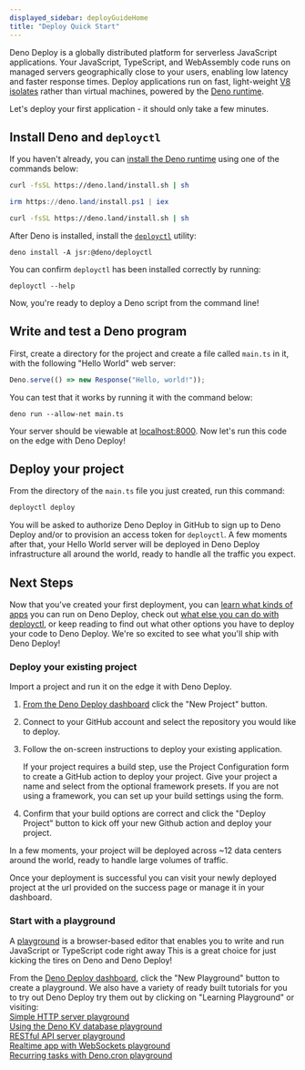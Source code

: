 ```yaml
---
displayed_sidebar: deployGuideHome
title: "Deploy Quick Start"
---
```


Deno Deploy is a globally distributed platform for serverless JavaScript
applications. Your JavaScript, TypeScript, and WebAssembly code runs on managed
servers geographically close to your users, enabling low latency and faster
response times. Deploy applications run on fast, light-weight
[V8 isolates](https://deno.com/blog/anatomy-isolate-cloud) rather than virtual
machines, powered by the [Deno runtime](/runtime/manual).

Let's deploy your first application - it should only take a few minutes.

## Install Deno and `deployctl`

If you haven't already, you can
[install the Deno runtime](/runtime/manual/getting_started/installation)
using one of the commands below:


<Tabs groupId="operating-systems">
  <TabItem value="mac" label="macOS" default>

```sh
curl -fsSL https://deno.land/install.sh | sh
```

</TabItem>
  <TabItem  value="windows" label="Windows">

```powershell
irm https://deno.land/install.ps1 | iex
```

</TabItem>
  <TabItem value="linux" label="Linux">

```sh
curl -fsSL https://deno.land/install.sh | sh
```

</TabItem>
</Tabs>

After Deno is installed, install the [`deployctl`](./deployctl.md) utility:

```
deno install -A jsr:@deno/deployctl
```

You can confirm `deployctl` has been installed correctly by running:

```console
deployctl --help
```

Now, you're ready to deploy a Deno script from the command line!

## Write and test a Deno program

First, create a directory for the project and create a file called `main.ts` in it, with the
following "Hello World" web server:

```ts title="main.ts"
Deno.serve(() => new Response("Hello, world!"));
```

You can test that it works by running it with the command below:

```
deno run --allow-net main.ts
```

Your server should be viewable at [localhost:8000](http://localhost:8000).
Now let's run this code on the edge with Deno Deploy!

## Deploy your project

From the directory of the `main.ts` file you just created, run this command:

```sh
deployctl deploy
```

You will be asked to authorize Deno Deploy in GitHub to sign up to Deno Deploy and/or to provision
an access token for `deployctl`. A few moments after that, your Hello World server will be
deployed in Deno Deploy infrastructure all around the world, ready to handle all the traffic you expect.

## Next Steps

Now that you've created your first deployment, you can [learn what kinds of apps](./use-cases.md)
you can run on Deno Deploy, check out [what else you can do with deployctl](./deployctl.md), or keep
reading to find out what other options you have to deploy your code to Deno Deploy. We're so
excited to see what you'll ship with Deno Deploy!

### <a name="existingproject"></a>Deploy your existing project 

Import a project and run it on the edge it with Deno Deploy. 

1. [From the Deno Deploy dashboard](https://dash.deno.com) click the "New Project" button.

2. Connect to your GitHub account and select the repository you would like to deploy.

3. Follow the on-screen instructions to deploy your existing application. 

    If your project requires a build step, use the Project Configuration form to create a GitHub action to deploy your project. Give your project a name and select from the optional framework presets. If you are not using a framework, you can set up your build settings using the form.

4. Confirm that your build options are correct and click the "Deploy Project" button to kick off your new Github action and deploy your project.

In a few moments, your project will be deployed across ~12 data 
centers around the world, ready to handle large volumes of traffic. 

Once your deployment is successful you can visit your newly deployed project at the url provided on the success page or manage it in your dashboard.

### Start with a playground

A [playground](./playgrounds.md) is a browser-based editor that enables you to
write and run JavaScript or TypeScript code right away This is a great choice for just kicking the tires on Deno and Deno Deploy!

From the [Deno Deploy dashboard](https://dash.deno.com), click the "New Playground" button to create a playground. We also have a variety of ready built tutorials for you to try out Deno Deploy try them out by clicking on "Learning Playground" or visiting:\
[Simple HTTP server playground](https://dash.deno.com/tutorial/tutorial-http)\
[Using the Deno KV database playground](https://dash.deno.com/tutorial/tutorial-http-kv)\
[RESTful API server playground](https://dash.deno.com/tutorial/tutorial-restful)\
[Realtime app with WebSockets playground](https://dash.deno.com/tutorial/tutorial-websocket)\
[Recurring tasks with Deno.cron playground](https://dash.deno.com/tutorial/tutorial-cron)
